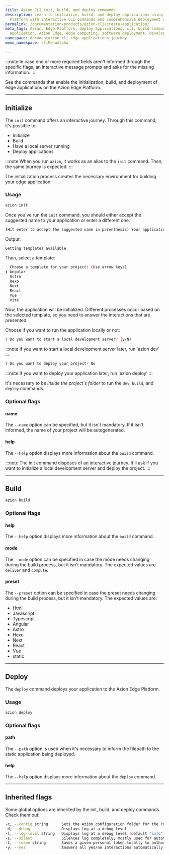 ```yaml
---
title: Azion CLI init, build, and deploy commands
description: Learn to initialize, build, and deploy applications using Azion's Edge
  Platform with interactive CLI commands and comprehensive deployment options.
permalink: /documentation/products/azion-cli/create-application/
meta_tags: Azion, Edge Platform, deploy applications, cli, build commands, initialize
  application, Azion Edge, edge computing, software deployment, development server
namespace: documentation_cli_edge_applications_journey
menu_namespace: cliMenuAlpha

---
```


:::note 
In case one or more required fields aren't informed through the specific flags, an interactive message prompts and asks for the missing information.
:::

See the commands that enable the initialization, build, and deployment of edge applications on the Azion Edge Platform.

---

## Initialize

The `init` command offers an interactive journey. Through this command, it's possible to:

- Initialize 
- Build
- Have a local server running
- Deploy applications

:::note 
When you run `azion`, it works as an alias to the `init` command. Then, the same journey is expected.
:::

The initialization process creates the necessary environment for building your edge application.

### Usage

```sh
azion init
```

Once you've run the `init` command, you should either accept the suggested name to your application or enter a different one:

```sh 
(Hit enter to accept the suggested name in parenthesis) Your applications name:  (resilient_zeus) 
```

Output: 

```sh 
Getting templates available
```

Then, select a template: 

```sh
  Choose a template for your project: (Use arrow keys)
❯ Angular 
  Astro 
  Hexo 
  Next 
  React 
  Vue 
  Vite 
```

Now, the application will be initialized. Different processes occur based on the selected template, so you need to answer the interactions that are presented.

Choose if you want to run the application locally or not:

```sh
? Do you want to start a local development server? (y/N) 
```

:::note 
If you want to start a local development server later, run 'azion dev'
:::

```sh
? Do you want to deploy your project? No
```

:::note 
If you want to deploy your application later, run 'azion deploy'
:::

It's necessary to be *inside the project's folder* to run the `dev`, `build`, and `deploy` commands.


### Optional flags

#### name

The `--name` option can be specified, but it isn't mandatory. If it isn't informed, the name of your project will be autogenerated.

#### help

The `--help` option displays more information about the `build` command.

:::note 
The init command disposes of an interactive journey. It'll ask if you want to initialize a local development server and deploy the project.
:::

---

## Build

```bash
azion build
```

### Optional flags

#### help

The `--help` option displays more information about the `build` command.

#### mode

The `--mode` option can be specified in case the mode needs changing during the build process, but it isn't mandatory. The expected values are `deliver` and `compute`.

#### preset

The `--preset` option can be specified in case the preset needs changing during the build process, but it isn't mandatory. The expected values are:

- Html
- Javascript
- Typescript
- Angular
- Astro
- Hexo
- Next 
- React
- Vue
- static

---

## Deploy 

The `deploy` command deploys your application to the Azion Edge Platform.

### Usage

```bash
azion deploy
```

### Optional flags

#### path 

The `--path` option is used when it's necessary to inform the filepath to the static application being deployed.

#### help

The `--help` option displays more information about the `deploy` command.

---

## Inherited flags
Some global options are inherited by the init, build, and deploy commands. Check them out:

```sh
-c, --config string      Sets the Azion configuration folder for the current command only, without changing persistent settings.
-d, --debug              Displays log at a debug level
-l, --log-level string   Displays log at a debug level (default "info")
-s, --silent             Silences log completely; mostly used for automation purposes
-t, --token string       Saves a given personal token locally to authorize CLI commands
-y, --yes                Answers all yes/no interactions automatically with yes
``` 




